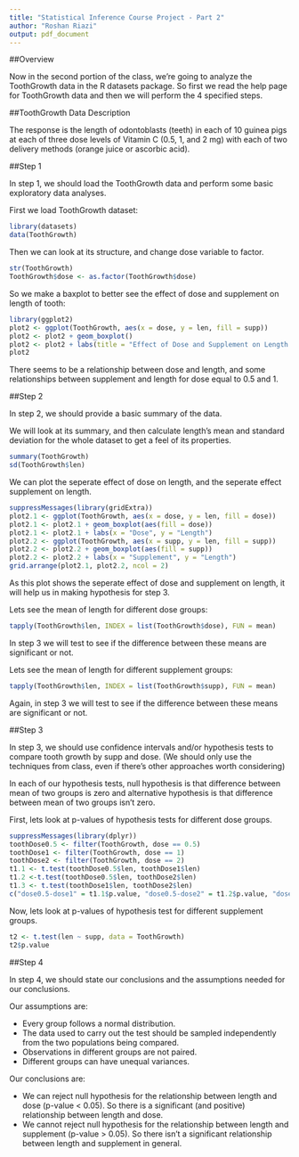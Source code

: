 ```yaml
---
title: "Statistical Inference Course Project - Part 2"
author: "Roshan Riazi"
output: pdf_document
---
```


##Overview

Now in the second portion of the class, we're going to analyze the ToothGrowth data in the R datasets package. So first we read the help page for ToothGrowth data and then we will perform the 4 specified steps.

##ToothGrowth Data Description

The response is the length of odontoblasts (teeth) in each of 10 guinea pigs at each of three dose levels of Vitamin C (0.5, 1, and 2 mg) with each of two delivery methods (orange juice or ascorbic acid).

##Step 1

In step 1, we should load the ToothGrowth data and perform some basic exploratory data analyses.

First we load ToothGrowth dataset:

```r
library(datasets)
data(ToothGrowth)
```

Then we can look at its structure, and change dose variable to factor.

```r
str(ToothGrowth)
ToothGrowth$dose <- as.factor(ToothGrowth$dose)
```

 So we make a baxplot to better see the effect of dose and supplement on length of tooth:

```r
library(ggplot2)
plot2 <- ggplot(ToothGrowth, aes(x = dose, y = len, fill = supp))
plot2 <- plot2 + geom_boxplot()
plot2 <- plot2 + labs(title = "Effect of Dose and Supplement on Length of Tooth", x = "Dose", y = "Length")
plot2
```

There seems to be a relationship between dose and length, and some relationships between supplement and length for dose equal to 0.5 and 1.

##Step 2

In step 2, we should provide a basic summary of the data.

We will look at its summary, and then calculate length's mean and standard deviation for the whole dataset to get a feel of its properties.

```r
summary(ToothGrowth)
sd(ToothGrowth$len)
```

We can plot the seperate effect of dose on length, and the seperate effect supplement on length.

```r
suppressMessages(library(gridExtra))
plot2.1 <- ggplot(ToothGrowth, aes(x = dose, y = len, fill = dose))
plot2.1 <- plot2.1 + geom_boxplot(aes(fill = dose))
plot2.1 <- plot2.1 + labs(x = "Dose", y = "Length")
plot2.2 <- ggplot(ToothGrowth, aes(x = supp, y = len, fill = supp))
plot2.2 <- plot2.2 + geom_boxplot(aes(fill = supp))
plot2.2 <- plot2.2 + labs(x = "Supplement", y = "Length")
grid.arrange(plot2.1, plot2.2, ncol = 2)
```

As this plot shows the seperate effect of dose and supplement on length, it will help us in making hypothesis for step 3.

Lets see the mean of length for different dose groups:

```r
tapply(ToothGrowth$len, INDEX = list(ToothGrowth$dose), FUN = mean)
```

In step 3 we will test to see if the difference between these means are significant or not.

Lets see the mean of length for different supplement groups:

```r
tapply(ToothGrowth$len, INDEX = list(ToothGrowth$supp), FUN = mean)
```

Again, in step 3 we will test to see if the difference between these means are significant or not.

##Step 3

In step 3, we should use confidence intervals and/or hypothesis tests to compare tooth growth by supp and dose. (We should only use the techniques from class, even if there's other approaches worth considering)

In each of our hypothesis tests, null hypothesis is that difference between mean of two groups is zero and alternative hypothesis is that difference between mean of two groups isn't zero.

First, lets look at p-values of hypothesis tests for different dose groups.

```r
suppressMessages(library(dplyr))
toothDose0.5 <- filter(ToothGrowth, dose == 0.5)
toothDose1 <- filter(ToothGrowth, dose == 1)
toothDose2 <- filter(ToothGrowth, dose == 2)
t1.1 <- t.test(toothDose0.5$len, toothDose1$len)
t1.2 <-t.test(toothDose0.5$len, toothDose2$len)
t1.3 <- t.test(toothDose1$len, toothDose2$len)
c("dose0.5-dose1" = t1.1$p.value, "dose0.5-dose2" = t1.2$p.value, "dose1-dose2" = t1.3$p.value)
```

Now, lets look at p-values of hypothesis test for different supplement groups.

```r
t2 <- t.test(len ~ supp, data = ToothGrowth)
t2$p.value
```

##Step 4

In step 4, we should state our conclusions and the assumptions needed for our conclusions.

Our assumptions are:

* Every group follows a normal distribution.
* The data used to carry out the test should be sampled independently from the two populations being compared.
* Observations in different groups are not paired.
* Different groups can have unequal variances.

Our conclusions are:

* We can reject null hypothesis for the relationship between length and dose (p-value < 0.05). So there is a significant (and positive) relationship between length and dose.
* We cannot reject null hypothesis for the relationship between length and supplement (p-value > 0.05). So there isn't a significant relationship between length and supplement in general.